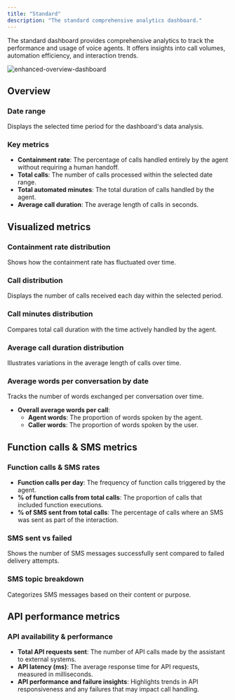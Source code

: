 ```yaml
---
title: "Standard"
description: "The standard comprehensive analytics dashboard."
---
```


The standard dashboard provides comprehensive analytics to track the performance and usage of voice agents. It offers insights into call volumes, automation efficiency, and interaction trends.

![enhanced-overview-dashboard](/images/release-notes/2503/new-dashboard.png)

## Overview

### Date range
Displays the selected time period for the dashboard's data analysis.

### Key metrics
- **Containment rate**: The percentage of calls handled entirely by the agent without requiring a human handoff.
- **Total calls**: The number of calls processed within the selected date range.
- **Total automated minutes**: The total duration of calls handled by the agent.
- **Average call duration**: The average length of calls in seconds.

## Visualized metrics

### Containment rate distribution
Shows how the containment rate has fluctuated over time.

### Call distribution
Displays the number of calls received each day within the selected period.

### Call minutes distribution
Compares total call duration with the time actively handled by the agent.

### Average call duration distribution
Illustrates variations in the average length of calls over time.

### Average words per conversation by date
Tracks the number of words exchanged per conversation over time.
- **Overall average words per call**:
  - **Agent words**: The proportion of words spoken by the agent.
  - **Caller words**: The proportion of words spoken by the user.

## Function calls & SMS metrics

### Function calls & SMS rates
- **Function calls per day**: The frequency of function calls triggered by the agent.
- **% of function calls from total calls**: The proportion of calls that included function executions.
- **% of SMS sent from total calls**: The percentage of calls where an SMS was sent as part of the interaction.

### SMS sent vs failed
Shows the number of SMS messages successfully sent compared to failed delivery attempts.

### SMS topic breakdown
Categorizes SMS messages based on their content or purpose.

## API performance metrics

### API availability & performance
- **Total API requests sent**: The number of API calls made by the assistant to external systems.
- **API latency (ms)**: The average response time for API requests, measured in milliseconds.
- **API performance and failure insights**: Highlights trends in API responsiveness and any failures that may impact call handling.
